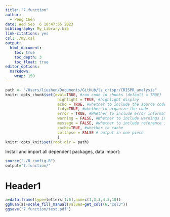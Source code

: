```yaml
---
title: "7.function"
author:
  - Peng Chen
date: Wed Sep  6 10:47:55 2023
bibliography: My_Library.bib
link-citations: yes
csl: ./my.csl
output:
  html_document:
    toc: true
    toc_depth: 3
    toc_float: true
editor_options:
  markdown:
    wrap: 150
---
```


```r
path <- "/Users/liuzhen/Documents/GitHub/lz_crispr/CRISPR_analysis"
knitr::opts_chunk$set(eval=TRUE, #run code in chunks (default = TRUE)
                       highlight = TRUE, #highlight display
                       echo = TRUE, #whether to include the source code in the output
                       tidy=TRUE, #whether to organize the code
                       error = TRUE, #Whether to include error information in the output
                       warning = FALSE, #Whether to include warnings in the output (default = TRUE)
                       message = FALSE, #whether to include reference information in the output
                       cache=TRUE, #whether to cache
                       collapse = FALSE # output in one piece
                       )
knitr::opts_knit$set(root.dir = path)
```
Install and import all dependent packages, data import:
```r
source("./R_config.R")
output="7.function/"
```
# Header1
```r
a=data.frame(type=letters[1:6],num=c(1,3,3,4,5,10))
gghuan(a)+scale_fill_manual(values=get_cols(6,"col3"))
ggsave("7.function/test.pdf")
```

